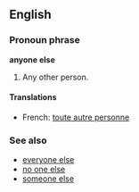 ==English==
===Pronoun phrase===
'''anyone else'''

#Any other person.

====Translations====
*French: [[toute autre personne]]

===See also===
*[[everyone else]]
*[[no one else]]
*[[someone else]]